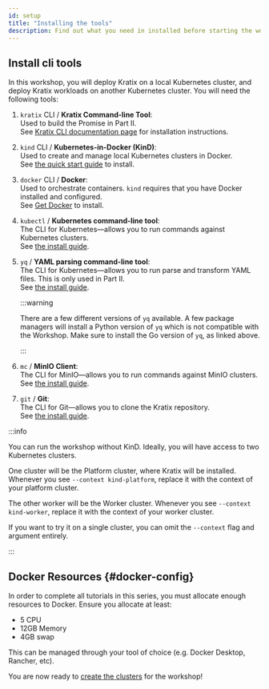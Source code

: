```yaml
---
id: setup
title: "Installing the tools"
description: Find out what you need in installed before starting the workshop
---
```


## Install cli tools

In this workshop, you will deploy Kratix on a local Kubernetes cluster, and deploy
Kratix workloads on another Kubernetes cluster. You will need the following
tools:

1. `kratix` CLI / **Kratix Command-line Tool**: <br />
   Used to build the Promise in Part II. <br />
   See [Kratix CLI documentation page](/main/kratix-cli/intro)
   for installation instructions.

1. `kind` CLI / **Kubernetes-in-Docker (KinD)**: <br />
   Used to create and manage local Kubernetes clusters in Docker. <br />
   See [the quick start guide](https://kind.sigs.k8s.io/docs/user/quick-start/) to install.

1. `docker` CLI / **Docker**: <br /> Used to orchestrate containers. `kind`
   requires that you have Docker installed and configured. <br /> See [Get
   Docker](https://docs.docker.com/get-docker/) to install.

1. `kubectl` / **Kubernetes command-line tool**: <br /> The CLI for
   Kubernetes&mdash;allows you to run commands against Kubernetes clusters. <br
   /> See [the install guide](https://kubernetes.io/docs/tasks/tools/#kubectl).

1. `yq` / **YAML parsing command-line tool**: <br /> The CLI for
   Kubernetes&mdash;allows you to run parse and transform YAML files. This is only used in Part II. <br
   /> See [the install guide](https://github.com/mikefarah/yq#install).

   :::warning

   There are a few different versions of `yq` available. A few package managers
   will install a Python version of `yq` which is not compatible with the
   Workshop. Make sure to install the Go version of `yq`, as linked above.

   :::

1. `mc` / **MinIO Client**: <br /> The CLI for MinIO&mdash;allows you to run commands against MinIO clusters. <br
   /> See [the install guide](https://docs.min.io/community/minio-object-store/).

1. `git` / **Git**: <br /> The CLI for Git&mdash;allows you to clone the Kratix repository. <br
   /> See [the install guide](https://git-scm.com/book/en/v2/Getting-Started-Installing-Git).

:::info

You can run the workshop without KinD. Ideally, you will have access to two
Kubernetes clusters.

One cluster will be the Platform cluster, where Kratix will be installed.
Whenever you see `--context kind-platform`, replace it with the context of your
platform cluster.

The other worker will be the Worker cluster. Whenever you see `--context
kind-worker`, replace it with the context of your worker cluster.

If you want to try it on a single cluster, you can omit the `--context` flag and
argument entirely.

:::

## Docker Resources {#docker-config}

In order to complete all tutorials in this series, you must allocate enough
resources to Docker. Ensure you allocate at least:

- 5 CPU
- 12GB Memory
- 4GB swap

This can be managed through your tool of choice (e.g. Docker Desktop, Rancher, etc).

You are now ready to [create the clusters](./create-clusters) for the workshop!
